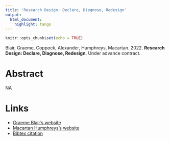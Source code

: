 ```yaml
---
title: 'Research Design: Declare, Diagnose, Redesign'
output:
  html_document:
    highlight: tango
---
```


```r
knitr::opts_chunk$set(echo = TRUE)
```

Blair, Graeme, Coppock, Alexander, Humphreys, Macartan. 2022. <b>Research Design: Declare, Diagnose, Redesign</b>. Under advance contract.

# Abstract
NA

# Links

 - <a href= 'https://graemeblair.com' target='_blank'>Graeme Blair's website</a>
 - <a href= 'http://macartan.nyc' target='_blank'>Macartan Humphreys's website</a>
 - <a href='blair_coppock_humphreys_2022.bib'target='_blank'>Bibtex citation</a>

